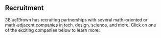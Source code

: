 <Section>

# Recruitment

3Blue1Brown has recruiting partnerships with several math-oriented or
math-adjacent companies in tech, design, science, and more. Click on one of the
exciting companies below to learn more:

</Section><Section>

<Center>
  <FeatureCard
    link="recruitment/figma"
    image="images/recruitment/figma.png"
    title="Figma"
    text="The collaborative interface design tool"
  />
  <FeatureCard
    link="recruitment/figma"
    image="images/recruitment/figma.png"
    title="Figma"
    text="The collaborative interface design tool"
  />
  <FeatureCard
    link="recruitment/figma"
    image="images/recruitment/figma.png"
    title="Figma"
    text="The collaborative interface design tool"
  />
</Center>

</Section><Section>

<PiCreature
  emotion="happy"
  text="3Blue1Brown fans represent"
  placement="inline"
/>

</Section>
